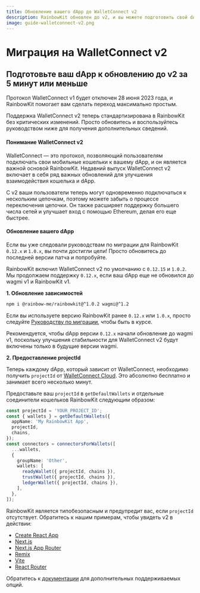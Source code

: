 ```yaml
---
title: Обновление вашего dApp до WalletConnect v2
description: RainbowKit обновлен до v2, и вы можете подготовить свой dApp за 5 минут или меньше
image: guide-walletconnect-v2.png
---
```


# Миграция на WalletConnect v2

## Подготовьте ваш dApp к обновлению до v2 за 5 минут или меньше

Протокол WalletConnect v1 будет отключен 28 июня 2023 года, и RainbowKit помогает вам сделать переход максимально простым.

Поддержка WalletConnect v2 теперь стандартизирована в RainbowKit без критических изменений. Просто обновитесь и воспользуйтесь руководством ниже для получения дополнительных сведений.

#### Понимание WalletConnect v2

WalletConnect — это протокол, позволяющий пользователям подключать свои мобильные кошельки к вашему dApp, и он является важной основой RainbowKit. Недавний выпуск WalletConnect v2 включает в себя ряд важных обновлений для улучшения взаимодействия кошелька и dApp.

С v2 ваши пользователи теперь могут одновременно подключаться к нескольким цепочкам, поэтому можете забыть о процессе переключения цепочки. Он также расширяет поддержку большего числа сетей и улучшает вход с помощью Ethereum, делая его еще быстрее.

#### Обновление вашего dApp

Если вы уже следовали руководствам по миграции для RainbowKit `0.12.x` и `1.0.x`, вы почти достигли цели! Просто обновитесь до последней версии патча и попробуйте.

RainbowKit включил WalletConnect v2 по умолчанию с `0.12.15` и `1.0.2`. Мы продолжаем поддержку `0.12.x`, если ваш dApp еще не обновился до wagmi v1 и RainbowKit v1.

**1. Обновление зависимостей**

```bash
npm i @rainbow-me/rainbowkit@^1.0.2 wagmi@^1.2
```

Если вы используете версию RainbowKit ранее `0.12.x` или `1.0.x`, просто следуйте [Руководству по миграции](/docs/migration-guide), чтобы быть в курсе.

Рекомендуется, чтобы dApp версии `0.12.x` начали обновление до wagmi v1, поскольку улучшения стабильности для WalletConnect v2 будут включены только в будущие версии wagmi.

**2. Предоставление projectId**

Теперь каждому dApp, который зависит от WalletConnect, необходимо получить `projectId` от [WalletConnect Cloud](https://cloud.walletconnect.com/). Это абсолютно бесплатно и занимает всего несколько минут.

Предоставьте ваш `projectId` в `getDefaultWallets` и отдельные соединители кошельков RainbowKit следующим образом:

```ts
const projectId = 'YOUR_PROJECT_ID';
const { wallets } = getDefaultWallets({
  appName: 'My RainbowKit App',
  projectId,
  chains,
});
const connectors = connectorsForWallets([
  ...wallets,
  {
    groupName: 'Other',
    wallets: [
      readyWallet({ projectId, chains }),
      trustWallet({ projectId, chains }),
      ledgerWallet({ projectId, chains }),
    ],
  },
]);
```

RainbowKit является типобезопасным и предупредит вас, если `projectId` отсутствует. Обратитесь к нашим примерам, чтобы увидеть v2 в действии:

- [Create React App](https://codesandbox.io/p/sandbox/github/rainbow-me/rainbowkit/tree/main/examples/with-create-react-app)
- [Next.js](https://codesandbox.io/p/sandbox/github/rainbow-me/rainbowkit/tree/main/examples/with-next)
- [Next.js App Router](https://codesandbox.io/p/sandbox/github/rainbow-me/rainbowkit/tree/main/examples/with-next-app)
- [Remix](https://codesandbox.io/p/sandbox/github/rainbow-me/rainbowkit/tree/main/examples/with-remix)
- [Vite](https://codesandbox.io/p/sandbox/github/rainbow-me/rainbowkit/tree/main/examples/with-vite)
- [React Router](https://codesandbox.io/p/sandbox/github/rainbow-me/rainbowkit/tree/main/examples/with-react-router)

Обратитесь к [документации](https://www.rainbowkit.com/docs/custom-wallet-list#walletconnect) для дополнительных поддерживаемых опций.
